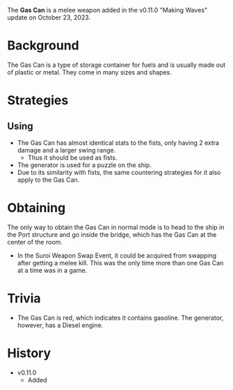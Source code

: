 The **Gas Can** is a melee weapon added in the v0.11.0 "Making Waves" update on October 23, 2023.

# Background
The Gas Can is a type of storage container for fuels and is usually made out of plastic or metal. They come in many sizes and shapes.

# Strategies
## Using
- The Gas Can has almost identical stats to the fists, only having 2 extra damage and a larger swing range.
  - Thus it should be used as fists.
- The generator is used for a puzzle on the ship.
- Due to its similarity with fists, the same countering strategies for it also apply to the Gas Can.

# Obtaining
The only way to obtain the Gas Can in normal mode is to head to the ship in the Port structure and go inside the bridge, which has the Gas Can at the center of the room.
- In the Suroi Weapon Swap Event, it could be acquired from swapping after getting a melee kill. This was the only time more than one Gas Can at a time was in a game.

# Trivia
- The Gas Can is red, which indicates it contains gasoline. The generator, however, has a Diesel engine.

# History
- v0.11.0
  - Added